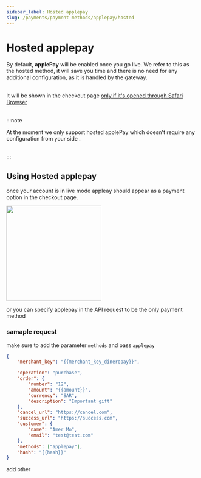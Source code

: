```yaml
---
sidebar_label: Hosted applepay
slug: /payments/payment-methods/applepay/hosted
---
```


# Hosted applepay

By default, **applePay** will be enabled once you go live. We refer to this as the hosted method, it will save you time and there is no need for any additional configuration, as it is handled by the gateway.<br></br>

It will be shown in the checkout page <highlight color = 'grey'><u> only if it's opened through Safari Browser</u></highlight> <br></br>

:::note

At the moment we only support hosted applePay which doesn't require any configuration from your side .<br></br>

:::

## Using Hosted applepay

once your account is in live mode appleay should appear as a payment option in the checkout page.

<div style={{ textAlign: "center" }}>
	<img src="/img/applepay_checkout.png" width="250"></img>
</div>

or you can specify applepay in the API request to be the only payment method

### samaple request

make sure to add the parameter `methods` and pass `applepay`

```json
{
	"merchant_key": "{{merchant_key_dineropay}}",

	"operation": "purchase",
	"order": {
		"number": "12",
		"amount": "{{amount}}",
		"currency": "SAR",
		"description": "Important gift"
	},
	"cancel_url": "https://cancel.com",
	"success_url": "https://success.com",
	"customer": {
		"name": "Amer Mo",
		"email": "test@test.com"
	},
	"methods": ["applepay"],
	"hash": "{{hash}}"
}
```

add other
